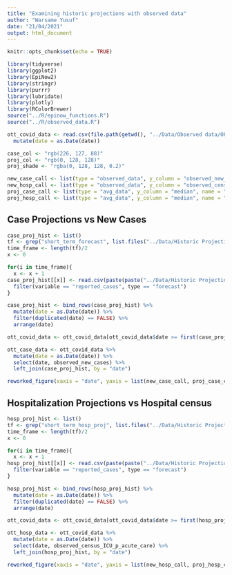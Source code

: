 ```yaml
---
title: "Examining historic projections with observed data"
author: "Warsame Yusuf"
date: "21/04/2021"
output: html_document
---
```


```r
knitr::opts_chunk$set(echo = TRUE)
```

```r
library(tidyverse)
library(ggplot2)
library(EpiNow2)
library(stringr)
library(purrr)
library(lubridate)
library(plotly)
library(RColorBrewer)
source("../R/epinow_functions.R")
source("../R/observed_data.R")

ott_covid_data <- read.csv(file.path(getwd(), "../Data/Observed data/OPH_Observed_COVID_Data.csv")) %>%
  mutate(date = as.Date(date))

case_col <- "rgb(226, 127, 88)"
proj_col <- "rgb(0, 128, 128)"
proj_shade <- "rgba(0, 128, 128, 0.2)"

new_case_call <- list(type = "observed_data", y_column = "observed_new_cases", name = "Observed historic new cases", short_name = "Daily cases", color = case_col, opacity = 0.5)
new_hosp_call <- list(type = "observed_data", y_column = "observed_census_ICU_p_acute_care", name = "Observed historic hospital census", short_name = "Hospital census", color = case_col, opacity = 0.5)
proj_case_call <- list(type = "avg_data", y_column = "median", name = "Historic projected new cases", short_name = "projections", color = proj_col)
proj_hosp_call <- list(type = "avg_data", y_column = "median", name = "Historic projected hospital census", short_name = "projections", color = proj_col)
```

## Case Projections vs New Cases

```r
case_proj_hist <- list()
tf <- grep("short_term_forecast", list.files("../Data/Historic Projections")) 
time_frame <- length(tf)/2
x <- 0

for(i in time_frame){
  x <- x + 1
case_proj_hist[[x]] <- read.csv(paste(paste("../Data/Historic Projections/short_term_forecast", as.character(Sys.Date()-i), sep = "_"), ".csv", sep = "")) %>%
  filter(variable == "reported_cases", type == "forecast")
}

case_proj_hist <- bind_rows(case_proj_hist) %>%
  mutate(date = as.Date(date)) %>%
  filter(duplicated(date) == FALSE) %>%
  arrange(date)

ott_covid_data <- ott_covid_data[ott_covid_data$date >= first(case_proj_hist$date),]

ott_case_data <- ott_covid_data %>%
  mutate(date = as.Date(date)) %>%
  select(date, observed_new_cases) %>%
  left_join(case_proj_hist, by = "date")
```

```r
reworked_figure(xaxis = "date", yaxis = list(new_case_call, proj_case_call), error_bands = TRUE, error_data = c("upper_90", "lower_90"), error_col = proj_shade, titles = c(y = "New cases", x = "Date", title = "Predictive model performance: historical comparison of projections to observed new cases"), data = ott_case_data, ticks = FALSE)
```

## Hospitalization Projections vs Hospital census

```r
hosp_proj_hist <- list()
tf <- grep("short_term_hosp_proj", list.files("../Data/Historic Projections")) 
time_frame <- length(tf)/2
x <- 0

for(i in time_frame){
  x <- x + 1
hosp_proj_hist[[x]] <- read.csv(paste(paste("../Data/Historic Projections/short_term_hosp_proj", as.character(Sys.Date()-i), sep = "_"), ".csv", sep = "")) %>%
  filter(variable == "reported_cases", type == "forecast")
}

hosp_proj_hist <- bind_rows(hosp_proj_hist) %>%
  mutate(date = as.Date(date)) %>%
  filter(duplicated(date) == FALSE) %>%
  arrange(date)

ott_covid_data <- ott_covid_data[ott_covid_data$date >= first(hosp_proj_hist$date),]

ott_hosp_data <- ott_covid_data %>%
  mutate(date = as.Date(date)) %>%
  select(date, observed_census_ICU_p_acute_care) %>%
  left_join(hosp_proj_hist, by = "date")
```

```r
reworked_figure(xaxis = "date", yaxis = list(new_hosp_call, proj_hosp_call), error_bands = TRUE, error_data = c("upper_90", "lower_90"), error_col = proj_shade, titles = c(y = "Hospital census", x = "Date", title = "Predictive model performance: historical comparison of projections to observed hospital census"), data = ott_hosp_data, ticks = FALSE)
```